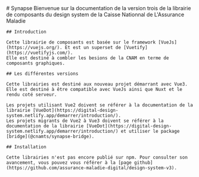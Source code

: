
<Meta title="Synapse" name="Synapse"/>

<main>
    # Synapse
    Bienvenue sur la documentation de la version trois de la librairie de composants du design system de la Caisse Nationnal de L'Assurance Maladie

    ## Introduction

    Cette librairie de composants est basée sur le framework [VueJs](https://vuejs.org/). Et est un superset de [Vuetify](https://vuetifyjs.com/).
    Elle est destiné à combler les besions de la CNAM en terme de composants graphiques.
    
    ## Les différentes versions

    Cette librairies est destiné aux nouveau projet démarrant avec Vue3. Elle est destiné à être compatible avec VueJs ainsi que Nuxt et le rendu coté serveur.

    Les projets utilisant Vue2 doivent se référer à la documentation de la librairie [VueDot](https://digital-design-system.netlify.app/demarrer/introduction/).
    Les projets migrants de Vue2 à Vue3 doivent se référer à la documentation de la librairie [VueDot](https://digital-design-system.netlify.app/demarrer/introduction/) et utiliser le package [bridge](@cnamts/synapse-bridge).

    ## Installation

    Cette librairies n'est pas encore publié sur npm. Pour consulter son avancement, vous pouvez vous référer à la [page github](https://github.com/assurance-maladie-digital/design-system-v3).
</main>